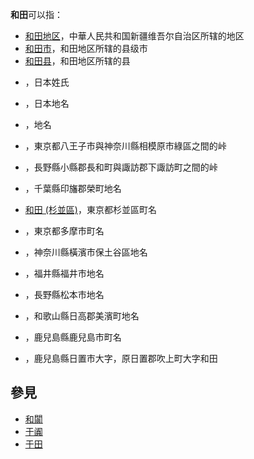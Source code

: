 {{wiktionary}}
'''和田'''可以指：
* [[和田地区|和田地区]]，中華人民共和国新疆维吾尔自治区所辖的地区
* [[和田市|和田市]]，和田地区所辖的县级市
* [[和田县|和田县]]，和田地区所辖的县
* {{link-ja|和田氏}}，日本姓氏
* {{link-ja|和田町}}，日本地名
* {{link-ja|和田村}}，地名
* {{link-ja|和田峠 (東京都、神奈川縣)|和田峠 (東京都・神奈川県)}}，東京都八王子市與神奈川縣相模原市綠區之間的峠
* {{link-ja|和田峠 (長野縣)|和田峠 (長野県)}}，長野縣小縣郡長和町與諏訪郡下諏訪町之間的峠
* {{link-ja|和田 (榮町)|和田 (栄町)}}，千葉縣印旛郡榮町地名
* [[和田_(杉並區)|和田 (杉並區)]]，東京都杉並區町名
* {{link-ja|和田 (多摩市)}}，東京都多摩市町名
* {{link-ja|和田 (橫濱市)|和田 (横浜市)}}，神奈川縣橫濱市保土谷區地名
* {{link-ja|和田 (福井市)}}，福井縣福井市地名
* {{link-ja|和田 (松本市)}}，長野縣松本市地名
* {{link-ja|和田 (和歌山縣美濱町)|和田 (和歌山県美浜町)}}，和歌山縣日高郡美濱町地名
* {{link-ja|和田 (鹿兒島市)|和田 (鹿児島市)}}，鹿兒島縣鹿兒島市町名
* {{link-ja|吹上町和田}}，鹿兒島縣日置市大字，原日置郡吹上町大字和田
==參見==
*[[和闐|和闐]]
*[[于阗|于阗]]
*[[于田|于田]]
{{disambiguation|H和田|Cat=二字亚洲相关消歧义}}